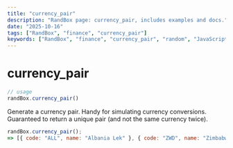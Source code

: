 ```yaml
---
title: "currency_pair"
description: "RandBox page: currency_pair, includes examples and docs."
date: "2025-10-16"
tags: ["RandBox", "finance", "currency_pair"]
keywords: ["RandBox", "finance", "currency_pair", "random", "JavaScript", "MDX"]
---
```


# currency_pair

```js
// usage
randBox.currency_pair()
```

Generate a currency pair. Handy for simulating currency conversions. Guaranteed to return a unique pair (and not the same currency twice).

```js
randBox.currency_pair();
=> [{ code: "ALL", name: "Albania Lek" }, { code: "ZWD", name: "Zimbabwe Dollar" }]
```
